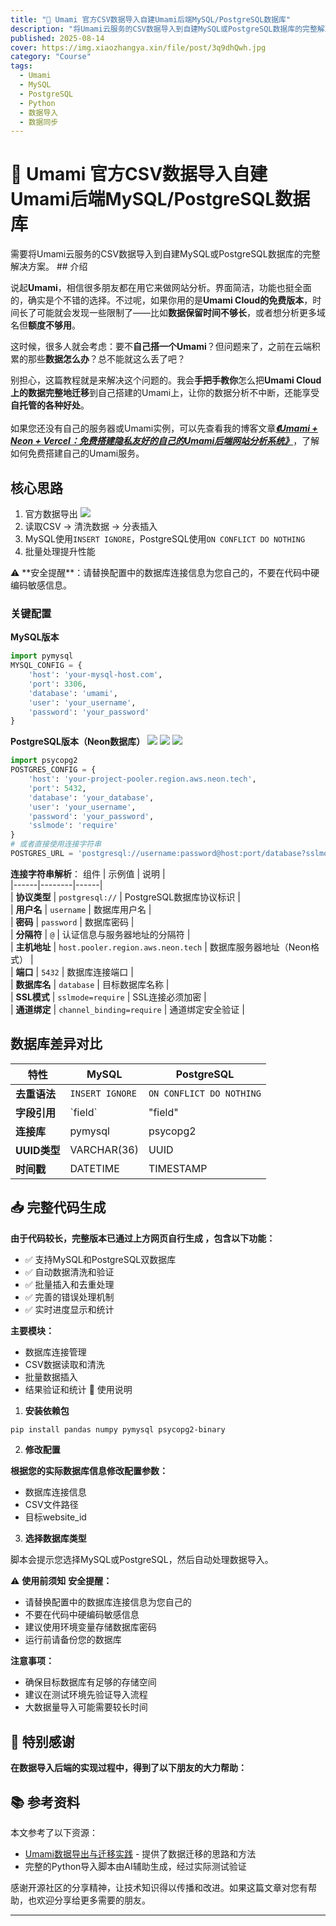 ```yaml
---
title: "🚀 Umami 官方CSV数据导入自建Umami后端MySQL/PostgreSQL数据库"  
description: "将Umami云服务的CSV数据导入到自建MySQL或PostgreSQL数据库的完整解决方案，支持批量处理和自动去重。"  
published: 2025-08-14
cover: https://img.xiaozhangya.xin/file/post/3q9dhQwh.jpg 
category: "Course"
tags:  
  - Umami  
  - MySQL  
  - PostgreSQL  
  - Python  
  - 数据导入  
  - 数据同步
---
```

  

# 🚀 Umami 官方CSV数据导入自建Umami后端MySQL/PostgreSQL数据库  
  
<Info>  
需要将Umami云服务的CSV数据导入到自建MySQL或PostgreSQL数据库的完整解决方案。  
</Info>  
## 介绍  
  
说起**Umami**，相信很多朋友都在用它来做网站分析。界面简洁，功能也挺全面的，确实是个不错的选择。不过呢，如果你用的是**Umami Cloud的免费版本**，时间长了可能就会发现一些限制了——比如**数据保留时间不够长**，或者想分析更多域名但**额度不够用**。  
  
这时候，很多人就会考虑：要不**自己搭一个Umami**？但问题来了，之前在云端积累的那些**数据怎么办**？总不能就这么丢了吧？  
  
别担心，这篇教程就是来解决这个问题的。我会**手把手教你**怎么把**Umami Cloud上的数据完整地迁移**到自己搭建的Umami上，让你的数据分析不中断，还能享受**自托管的各种好处**。  
<Info>  
如果您还没有自己的服务器或Umami实例，可以先查看我的博客文章[**_《Umami + Neon + Vercel：免费搭建隐私友好的自己的Umami后端网站分析系统》_**](https://hub.xiaozhangya.xin/blog/umamicourse)，了解如何免费搭建自己的Umami服务。  
</Info>  

## 核心思路  
  
1. 官方数据导出
![](https://img.xiaozhangya.xin/file/umami/FCkmzRDT.png)
2. 读取CSV → 清洗数据 → 分表插入  
3. MySQL使用`INSERT IGNORE`，PostgreSQL使用`ON CONFLICT DO NOTHING`  
4. 批量处理提升性能  


<Warning>  
⚠️ **安全提醒**：请替换配置中的数据库连接信息为您自己的，不要在代码中硬编码敏感信息。  
</Warning>

### 关键配置

**MySQL版本**
```python
import pymysql
MYSQL_CONFIG = {
    'host': 'your-mysql-host.com',
    'port': 3306,
    'database': 'umami',
    'user': 'your_username',
    'password': 'your_password'
}
```

**PostgreSQL版本（Neon数据库）**
<Collapse title="PostgreSQL连接信息获取（Neon）">
![](https://img.xiaozhangya.xin/file/umami/EI8EPOlC.png)
![](https://img.xiaozhangya.xin/file/umami/AE8tP3Vz.png)
![](https://img.xiaozhangya.xin/file/umami/1wohUTiF.png)
</Collapse>

```python
import psycopg2
POSTGRES_CONFIG = {
    'host': 'your-project-pooler.region.aws.neon.tech',
    'port': 5432,
    'database': 'your_database',
    'user': 'your_username',
    'password': 'your_password',
    'sslmode': 'require'
}
# 或者直接使用连接字符串
POSTGRES_URL = 'postgresql://username:password@host:port/database?sslmode=require&channel_binding=require'
```

**连接字符串解析**：
 组件 | 示例值 | 说明 |  
|------|--------|------|  
| **协议类型** | `postgresql://` | PostgreSQL数据库协议标识 |  
| **用户名** | `username` | 数据库用户名 |  
| **密码** | `password` | 数据库密码 |  
| **分隔符** | `@` | 认证信息与服务器地址的分隔符 |  
| **主机地址** | `host.pooler.region.aws.neon.tech` | 数据库服务器地址（Neon格式） |  
| **端口** | `5432` | 数据库连接端口 |  
| **数据库名** | `database` | 目标数据库名称 |  
| **SSL模式** | `sslmode=require` | SSL连接必须加密 |  
| **通道绑定** | `channel_binding=require` | 通道绑定安全验证 |  
  

## 数据库差异对比

| 特性 | MySQL | PostgreSQL |
|------|-------|------------|
| **去重语法** | `INSERT IGNORE` | `ON CONFLICT DO NOTHING` |
| **字段引用** | \`field\` | "field" |
| **连接库** | pymysql | psycopg2 |
| **UUID类型** | VARCHAR(36) | UUID |
| **时间戳** | DATETIME | TIMESTAMP |


## 📥 完整代码生成  
  
<LinkCard  
  title="Umami CSV导入脚本"  
  desc="完整的Python脚本，支持MySQL和PostgreSQL双数据库导入"  
  url="https://umjs.131714.xyz"  
  img="https://img.xiaozhangya.xin/file/Avatar/1753524991293_avatar8.jpg"  
/>

**由于代码较长，完整版本已通过上方网页自行生成 ，包含以下功能：**

- ✅ 支持MySQL和PostgreSQL双数据库
- ✅ 自动数据清洗和验证
- ✅ 批量插入和去重处理
- ✅ 完善的错误处理机制
- ✅ 实时进度显示和统计

**主要模块：**

- 数据库连接管理
- CSV数据读取和清洗
- 批量数据插入
- 结果验证和统计
🚀 使用说明 
1. **安装依赖包** 
```bash
pip install pandas numpy pymysql psycopg2-binary
```
2. **修改配置** 

**根据您的实际数据库信息修改配置参数：**

- 数据库连接信息
- CSV文件路径
- 目标website_id
3. **选择数据库类型** 

脚本会提示您选择MySQL或PostgreSQL，然后自动处理数据导入。

⚠️ **使用前须知** 
**安全提醒：**

- 请替换配置中的数据库连接信息为您自己的
- 不要在代码中硬编码敏感信息
- 建议使用环境变量存储数据库密码
- 运行前请备份您的数据库

**注意事项：**

- 确保目标数据库有足够的存储空间
- 建议在测试环境先验证导入流程
- 大数据量导入可能需要较长时间

## 🤝 特别感谢  
**在数据导入后端的实现过程中，得到了以下朋友的大力帮助：**  
<FriendCard
  name="April"
  avatar="https://picbed.xiaozhangya.xin/picbed/20250726061546364.png"
  description="人间四月芳菲尽！"
  url="https://www.zhaocloud.work"
  type="friend"
/>

## 📚 参考资料  
  
本文参考了以下资源：  
  
- [Umami数据导出与迁移实践](https://blog.closex.org/posts/29bdb155/) - 提供了数据迁移的思路和方法  
- 完整的Python导入脚本由AI辅助生成，经过实际测试验证  
  
<Success>  
感谢开源社区的分享精神，让技术知识得以传播和改进。如果这篇文章对您有帮助，也欢迎分享给更多需要的朋友。  
</Success>  
  
---